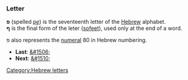 ===Letter===
'''&#1508;''' (spelled ''[[pe]]'') is the seventeenth letter of the [[Hebrew]] alphabet.<br>
'''&#1507;''' is the final form of the leter ([[sofeet]]), used only at the end of a word.

פ also represents the [[numeral]] 80 in Hebrew numbering.

* '''Last''': [[&#1506;]]
* '''Next''': [[&#1510;]]

[[Category:Hebrew letters]]